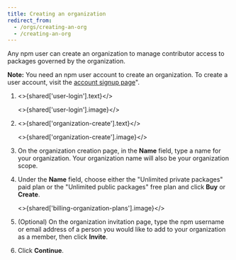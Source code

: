 ```yaml
---
title: Creating an organization
redirect_from:
  - /orgs/creating-an-org
  - /creating-an-org
---
```


Any npm user can create an organization to manage contributor access to packages governed by the organization.

<Note>

**Note:** You need an npm user account to create an organization. To create a user account, visit the [account signup page][acct-signup]".

</Note>

1. <>{shared['user-login'].text}</>

   <>{shared['user-login'].image}</>

1. <>{shared['organization-create'].text}</>

   <>{shared['organization-create'].image}</>

3. On the organization creation page, in the **Name** field, type a name for your organization. Your organization name will also be your organization scope.

   <Screenshot src="/organizations/creating-and-managing-organizations/create-name.png" alt="Screenshot showing the new organization name field" />

4. Under the **Name** field, choose either the "Unlimited private packages" paid plan or the "Unlimited public packages" free plan and click **Buy** or **Create**.

   <>{shared['billing-organization-plans'].image}</>

5. (Optional) On the organization invitation page, type the npm username or email address of a person you would like to add to your organization as a member, then click **Invite**.

   <Screenshot src="/organizations/creating-and-managing-organizations/create-invite.png" alt="Screenshot showing the invitation options for a new organization" />

6. Click **Continue**.

   <Screenshot src="/organizations/creating-and-managing-organizations/create-confirm.png" alt="Screenshot showing the new organization confirmation" />

[acct-signup]: https://www.npmjs.com/signup

